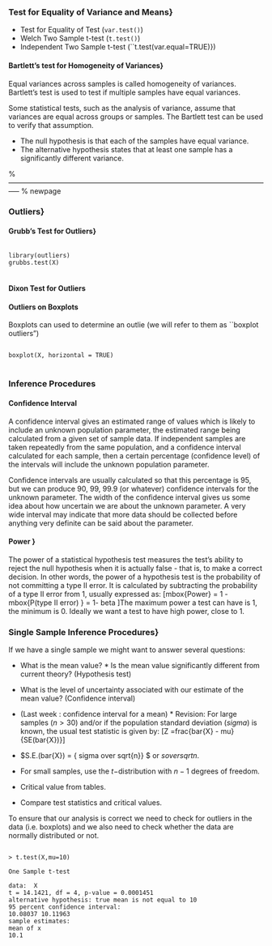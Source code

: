 
<p>
### Test for Equality of Variance and Means}


*  Test for Equality of Test (``var.test()``)
*  Welch Two Sample t-test (``t.test()``)
*  Independent Two Sample t-test (``t.test(var.equal=TRUE)})



<p>
#### Bartlett's test for Homogeneity of Variances}
 

Equal variances across samples is called homogeneity of variances. Bartlett's test is used to test if multiple samples have equal variances. 

Some statistical tests, such as the analysis of variance, assume that variances are equal across groups or samples.  The Bartlett test can be used to verify that assumption.


*  The null hypothesis is that each of the samples have equal variance.
*  The alternative hypothesis states that at least one sample has a significantly different variance.


%----------------------------------------------------------------------------------------------------------------- %
newpage
<p>
### Outliers}
<p>
#### Grubb's Test for Outliers}
<pre>
<code>
library(outliers)
grubbs.test(X)
</code>
</pre>
<p>
<p>
#### Dixon Test for Outliers
<p>
#### Outliers on Boxplots
Boxplots can used to determine an outlie (we will refer to them as ``boxplot outliers")
<pre>
<code>
boxplot(X, horizontal = TRUE)
</code>
</pre>
<p>



<p>
### Inference Procedures
<p>
#### Confidence Interval 
A confidence interval gives an estimated range of values which is likely to include an unknown population parameter, the estimated range being calculated from a given set of sample data. If independent samples are taken repeatedly from the same population, and a confidence interval calculated for each sample, then a certain percentage (confidence level) of the intervals will include the unknown population parameter. 

Confidence intervals are usually calculated so that this percentage is $95%$, but we can produce $90%$, $99%$, $99.9%$ (or whatever) confidence intervals for the unknown parameter. The width of the confidence interval gives us some idea about how uncertain we are about the unknown parameter. A very wide interval may indicate that more data should be collected before anything very definite can be said about the parameter.
<p>
#### Power }
The power of a statistical hypothesis test measures the test's ability to reject the null hypothesis when it is actually false - that is, to make a correct decision. In other words, the power of a hypothesis test is the probability of not committing a type II error. It is calculated by subtracting the probability of a type II error from 1, usually expressed as: 
[mbox{Power} = 1 - mbox{P(type II error) } = 1- beta ]The maximum power a test can have is 1, the minimum is 0. Ideally we want a test to have high power, close to 1.

<p>
### Single Sample Inference Procedures}
If we have a single sample we might want to answer several
questions:

*  What is the mean value? *  Is the mean value
significantly different from current theory? (Hypothesis test)
*  What is the level of uncertainty associated with our
estimate of the mean value? (Confidence interval)



*  (Last week : confidence interval for a mean) *  Revision:
For large samples ($n > 30$) and/or if the population standard
deviation ($sigma$) is known, the usual test statistic is given
by: [Z =frac{bar{X} - mu}{SE(bar{X})}]

*  $S.E.(bar{X}) = { sigma over sqrt{n}} $ or ${s over sqrt{n}}$. 
*  For small samples, use the $t-$distribution with $n-1$ degrees of freedom.
*  Critical value from tables.
*  Compare test statistics and critical values.


To ensure that our analysis is correct we need to check for
outliers in the data (i.e. boxplots) and we also need to check
whether the data are normally distributed or not.

<pre>
<code>
> t.test(X,mu=10)

One Sample t-test

data:  X 
t = 14.1421, df = 4, p-value = 0.0001451
alternative hypothesis: true mean is not equal to 10 
95 percent confidence interval:
10.08037 10.11963 
sample estimates:
mean of x 
10.1 
</code>
</pre>
<p>

